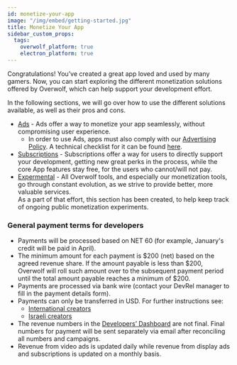 ```yaml
---
id: monetize-your-app
image: "/img/embed/getting-started.jpg"
title: Monetize Your App
sidebar_custom_props:
  tags:
    overwolf_platform: true
    electron_platform: true
---
```


Congratulations! You’ve created a great app loved and used by many gamers. Now, you can start
exploring the different monetization solutions offered by Overwolf, which can help support your development effort.

In the following sections, we will go over how to use the different solutions available, as well as their pros and cons.
- [Ads](/start/monetize-your-app/advertising) - Ads offer a way to monetize your app seamlessly, without compromising user experience.
  - In order to use Ads, apps must also comply with our [Advertising Policy](monetize-your-app/advertising/policy).
  A technical checklist for it can be found [here](monetize-your-app/advertising/ads-sdk#guidelines-for-ad-integration).
- [Subscriptions](/start/monetize-your-app/subscriptions) - Subscriptions offer a way for users to directly support your development, getting new great perks in the process,
while the core App features stay free, for the users who cannot/will not pay.
- [Expermental](/start/monetize-your-app/experimental) - All Overwolf tools, and especially our monetization tools, go through constant
evolution, as we strive to provide better, more valuable services.  
As a part of that effort, this section has been created, to help keep track of ongoing
public monetization experiments. 

### General payment terms for developers

* Payments will be processed based on NET 60 (for example, January's credit will be paid in April).
* The minimum amount for each payment is $200 (net) based on the agreed revenue share. If the amount payable is less than $200, Overwolf will roll such amount over to the subsequent payment period until the total amount payable reaches a minimum of $200.
* Payments are processed via bank wire (contact your DevRel manager to fill in the payment details form).
* Payments can only be transferred in USD. For further instructions see:
  * [International creators](https://content.overwolf.com/ads/overwolf_payment_process_int_creators.pdf)
  * [Israeli creators](https://content.overwolf.com/ads/overwolf_payment_process_israeli_partners.pdf)
* The revenue numbers in the [Developers’ Dashboard](/tools/developers-console/all-applications/dashboard) are not final. Final numbers for payment will be sent separately via email after reconciling all numbers and campaigns.
* Revenue from video ads is updated daily while revenue from display ads and subscriptions is updated on a monthly basis. 
